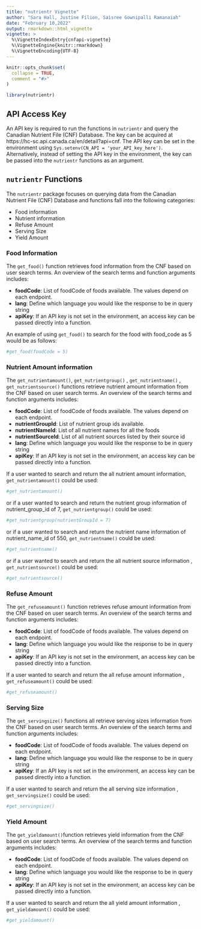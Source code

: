 ```yaml
---
title: "nutrientr Vignette"
author: "Sara Hall, Justine Filion, Saisree Gownipalli Ramanaiah"
date: "February 10,2022"
output: rmarkdown::html_vignette
vignette: >
  %\VignetteIndexEntry{cnfapi-vignette}
  %\VignetteEngine{knitr::rmarkdown}
  %\VignetteEncoding{UTF-8}
---
```


```r
knitr::opts_chunk$set(
  collapse = TRUE,
  comment = "#>"
)
```

```r
library(nutrientr)
```

## API Access Key

An API key is required to run the functions in `nutrientr` and query the Canadian Nutrient File (CNF) Database. The key can be acquired at https://hc-sc.api.canada.ca/en/detail?api=cnf. The API key can be set in the environment using `Sys.setenv(CN_API = 'your_API_key_here')`. Alternatively, instead of setting the API key in the environment, the key can be passed into the `nutrientr` functions as an argument.

## `nutrientr` Functions

The `nutrientr` package focuses on querying data from the Canadian Nutrient File (CNF) Database and functions fall into the following categories:

- Food information
- Nutrient information
- Refuse Amount
- Serving Size
- Yield Amount

### Food Information

The `get_food()` function retrieves food information from the CNF based on user search terms. An overview of the search terms and function arguments includes:

- **foodCode**: List of foodCode of foods available. The values depend on each endpoint. 
- **lang**:  Define which language you would like the response to be in query string
- **apiKey**: If an API key is not set in the environment, an access key can be passed directly into a function.


An example of using `get_food()` to search for the food with food_code as 5 would be as follows:

```r
#get_food(foodCode = 5)
```
### Nutrient Amount information

The `get_nutrientamount()`, `get_nutrientgroup()` , `get_nutrientname()` , `get_nutrientsource()` functions retrieve nutrient amount information from the CNF based on user search terms. An overview of the search terms and function arguments includes:

- **foodCode**: List of foodCode of foods available. The values depend on each endpoint. 
- **nutrientGroupId**:  List of nutrient group ids available.
- **nutrientNameId**: List of all nutrient names for all the foods
- **nutrientSourceId**: List of all nutrient sources listed by their source id
- **lang**:  Define which language you would like the response to be in query string
- **apiKey**: If an API key is not set in the environment, an access key can be passed directly into a function.

If a user wanted to search and return the all nutrient amount information, `get_nutrientamount()` could be used:

```r
#get_nutrientamount()
```
or if a user wanted to search and return the nutrient group information of nutrient_group_id of 7, `get_nutrientgroup()` could be used:
```r
#get_nutrientgroup(nutrientGroupId = 7)
```
or if a user wanted to search and return the nutrient name information of nutrient_name_id of 550, `get_nutrientname()` could be used:
```r
#get_nutrientname()
```
or if a user wanted to search and return the all nutrient source information , `get_nutrientsource()` could be used:
```r
#get_nutrientsource()
```
### Refuse Amount

The `get_refuseamount()` function retrieves refuse amount information from the CNF based on user search terms. An overview of the search terms and function arguments includes:

- **foodCode**: List of foodCode of foods available. The values depend on each endpoint.  
- **lang**:  Define which language you would like the response to be in query string
- **apiKey**: If an API key is not set in the environment, an access key can be passed directly into a function.

If a user wanted to search and return the all refuse amount information , `get_refuseamount()` could be used:
```r
#get_refuseamount()
```
### Serving Size

The `get_servingsize()` functions all retrieve serving sizes information from the CNF based on user search terms. An overview of the search terms and function arguments includes:

- **foodCode**: List of foodCode of foods available. The values depend on each endpoint.  
- **lang**:  Define which language you would like the response to be in query string
- **apiKey**: If an API key is not set in the environment, an access key can be passed directly into a function.

If a user wanted to search and return the all serving size information , `get_servingsize()` could be used:
```r
#get_servingsize()
```
### Yield Amount
The `get_yieldamount()`function retrieves yield information from the CNF based on user search terms. An overview of the search terms and function arguments includes:

- **foodCode**: List of foodCode of foods available. The values depend on each endpoint.  
- **lang**:  Define which language you would like the response to be in query string
- **apiKey**: If an API key is not set in the environment, an access key can be passed directly into a function.

If a user wanted to search and return the all yield amount information , `get_yieldamount()` could be used:
```r
#get_yieldamount()
```


